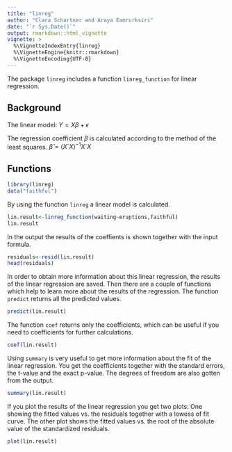 ```yaml
---
title: "linreg"
author: "Clara Schartner and Araya Eamrurksiri"
date: "`r Sys.Date()`"
output: rmarkdown::html_vignette
vignette: >
  %\VignetteIndexEntry{linreg}
  %\VignetteEngine{knitr::rmarkdown}
  %\VignetteEncoding{UTF-8}
---
```


The package `linreg` includes a function `linreg_function` for linear regression. 

## Background
The linear model:
$Y = X\beta + \epsilon$

The regression coefficient $\beta$ is calculated according to the method of the least squares.
$\hat{\beta} = (X´X)^{-1}X´X$

## Functions



```r
library(linreg)
data("faithful")
```
By using the function `linreg` a linear model is calculated.

```r
lin.result<-linreg_function(waiting~eruptions,faithful)
lin.result
```
In the output the results of the coeffients is shown together with the input formula.
```r
residuals<-resid(lin.result)
head(residuals)
```
In order to obtain more information about this linear regression, the results of the linear regression are saved. 
Then there are a couple of functions which help to learn more about the results of the regression.
The function `predict` returns all the predicted values.
```r
predict(lin.result)
```
The function `coef` returns only the coefficients, which can be useful if you need to coefficients for further calculations.
```r
coef(lin.result)
```
Using `summary` is very useful to get more information about the fit of the linear regression.
You get the coefficients together with the standard errors, the t-value and the exact p-value.
The degrees of freedom are also gotten from the output.
```r
summary(lin.result)
```
If you plot the results of the linear regression you get two plots: 
One showing the fitted values vs. the residuals together with a lowess of fit curve.
The other plot shows the fitted values vs. the root of the absolute value of the standardized residuals.
```r
plot(lin.result)
```



